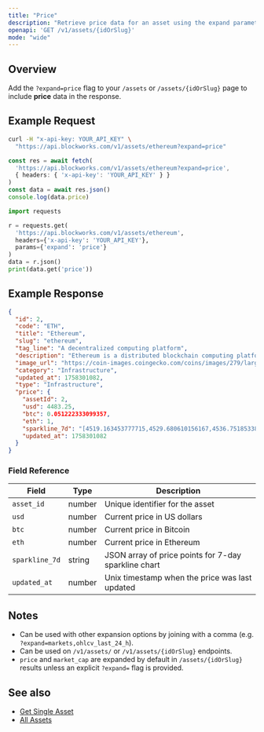 ```yaml
---
title: "Price"
description: "Retrieve price data for an asset using the expand parameter"
openapi: 'GET /v1/assets/{idOrSlug}'
mode: "wide"
---
```


## Overview

Add the `?expand=price` flag to your `/assets` or `/assets/{idOrSlug}` page to include **price** data in the response.

## Example Request

<CodeGroup>

```bash cURL
curl -H "x-api-key: YOUR_API_KEY" \
  "https://api.blockworks.com/v1/assets/ethereum?expand=price"
```

```typescript TypeScript
const res = await fetch(
  'https://api.blockworks.com/v1/assets/ethereum?expand=price',
  { headers: { 'x-api-key': 'YOUR_API_KEY' } }
)
const data = await res.json()
console.log(data.price)
```

```python Python
import requests

r = requests.get(
  'https://api.blockworks.com/v1/assets/ethereum',
  headers={'x-api-key': 'YOUR_API_KEY'},
  params={'expand': 'price'}
)
data = r.json()
print(data.get('price'))
```

</CodeGroup>

## Example Response

```json
{
  "id": 2,
  "code": "ETH",
  "title": "Ethereum",
  "slug": "ethereum",
  "tag_line": "A decentralized computing platform",
  "description": "Ethereum is a distributed blockchain computing platform for smart contracts and decentralized applications. Its native token is ether (ETH), which primarily serves as a means of payment for transaction fees and as collateral for borrowing specific ERC-20 tokens within the decentralized finance (DeFi) sector.",
  "image_url": "https://coin-images.coingecko.com/coins/images/279/large/ethereum.png?1696501628",
  "category": "Infrastructure",
  "updated_at": 1758301082,
  "type": "Infrastructure",
  "price": {
    "assetId": 2,
    "usd": 4483.25,
    "btc": 0.051222333099357,
    "eth": 1,
    "sparkline_7d": "[4519.163453777715,4529.680610156167,4536.751853389971,4547.617065156476,4547.09093014933,4576.40976676095,4609.982891673514,4624.207517902176,4660.545960904753,4666.558168875513,4656.856510320215,4703.275009608163,4708.841744149995,4710.714808350414,4706.606389434979,4704.464857920136,4762.7359405153,4748.852414082198,4724.29254299844,4712.022676936822,4715.002444456604,4727.604617651362,4732.642068962556,4718.130385491352,4722.796640028064,4723.031921093237,4683.353712508085,4692.2181244708,4656.001732420619,4620.425114162406,4632.371949422324,4646.206405597374,4640.13960677423,4660.6297754466705,4664.351357170296,4660.7909806879115,4669.028586485019,4673.321166918544,4675.229280195361,4686.666478079155,4668.695581933468,4662.080456986905,4678.811553930819,4667.58609000575,4654.922747321775,4659.454130610924,4669.2174611930495,4663.109173214232,4639.172173367362,4631.39138081903,4613.9030874130995,4603.429695694176,4582.534478690314,4594.754866143153,4617.782182090973,4604.573701808501,4617.042984357665,4618.847860162513,4627.650016735418,4630.113468968738,4606.740088999127,4601.708382590414,4623.837375027429,4623.016019131784,4638.702880691971,4643.024594552803,4659.525423635756,4632.977620240332,4596.1704420049655,4513.890870581878,4525.519797941539,4531.002845468589,4528.698118464781,4515.152007593177,4523.32220997274,4519.12807877986,4501.684840571672,4494.988139510047,4503.412429594388,4502.989891416316,4492.196960821642,4512.192551642836,4524.657142396405,4515.331765053863,4522.7579691582605,4513.840082395482,4519.696921048654,4516.384464061332,4523.239063653935,4517.461239667967,4531.050144341452,4505.9955663179135,4514.757817704035,4510.6732204016935,4512.04667502411,4500.2711447551155,4502.771205088777,4500.992420825447,4456.220640792071,4445.600869317445,4468.856320298547,4466.625675273125,4491.681885098661,4480.873569624577,4491.300084414629,4495.927103961496,4509.405240412951,4523.605591930226,4503.398838715683,4514.091632216672,4514.521562348898,4532.281824482799,4500.70082104255,4474.115484280956,4515.486211148579,4543.794258167605,4544.719561286415,4510.102908589131,4498.680985255563,4484.22101524546,4492.54930798026,4502.828602920466,4504.914170052242,4490.1972038403665,4491.131169736718,4491.321465707439,4519.751094935965,4461.541858527294,4522.30131036529,4499.899392275751,4533.10381634265,4599.310397067619,4591.768794331328,4585.912191540487,4621.520410281238,4613.512626646037,4619.462679081794,4607.828265867914,4588.033668406763,4574.624208235424,4576.497673145542,4602.607451654013,4597.782496945934,4577.357510077863,4576.429907052872,4576.1003676566515,4579.064212378724,4597.639169160368,4602.277918102901,4628.905424766412,4613.734469587316,4619.229477111724,4593.345565768889,4604.232839720207,4596.758550532023,4588.618925606986,4590.6367372135155,4610.457093522816,4607.38741209135,4592.5660419889555,4549.712898741619,4556.422097424589,4543.340565318739,4527.729159084257,4540.68595031087,4536.397355019644,4523.077929022869,4529.259806161378]",
    "updated_at": 1758301082
  }
}
```

### Field Reference

| Field | Type | Description |
|---|---|---|
| `asset_id` | number | Unique identifier for the asset |
| `usd` | number | Current price in US dollars |
| `btc` | number | Current price in Bitcoin |
| `eth` | number | Current price in Ethereum |
| `sparkline_7d` | string | JSON array of price points for 7-day sparkline chart |
| `updated_at` | number | Unix timestamp when the price was last updated |

## Notes

- Can be used with other expansion options by joining with a comma (e.g. `?expand=markets,ohlcv_last_24_h`).
- Can be used on `/v1/assets/` or `/v1/assets/{idOrSlug}` endpoints.
- `price` and `market_cap` are expanded by default in `/assets/{idOrSlug}` results unless an explicit `?expand=` flag is provided.

## See also

- [Get Single Asset](/api-reference/assets/get-single)
- [All Assets](/api-reference/assets/list)